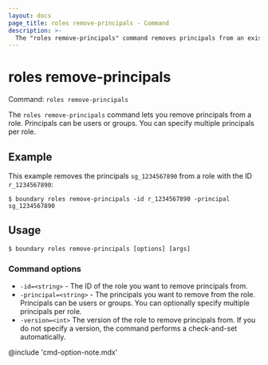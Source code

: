 ```yaml
---
layout: docs
page_title: roles remove-principals - Command
description: >-
  The "roles remove-principals" command removes principals from an existing role resource. Principals can be users or groups.
---
```


# roles remove-principals

Command: `roles remove-principals`

The `roles remove-principals` command lets you remove principals from a role.
Principals can be users or groups.
You can specify multiple principals per role.

## Example

This example removes the principals `sg_1234567890` from a role with the ID `r_1234567890`:

```shell-session
$ boundary roles remove-principals -id r_1234567890 -principal sg_1234567890
```

## Usage

<CodeBlockConfig hideClipboard>

```shell-session
$ boundary roles remove-principals [options] [args]
```

</CodeBlockConfig>

### Command options

- `-id=<string>` - The ID of the role you want to remove principals from.
- `-principal=<string>` - The principals you want to remove from the role.
Principals can be users or groups.
You can optionally specify multiple principals per role.
- `-version=<int>` The version of the role to remove principals from.
If you do not specify a version, the command performs a check-and-set automatically.

@include 'cmd-option-note.mdx'